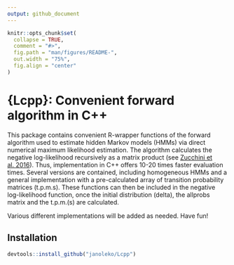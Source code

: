 ```yaml
---
output: github_document
---
```


```r
knitr::opts_chunk$set(
  collapse = TRUE,
  comment = "#>",
  fig.path = "man/figures/README-",
  out.width = "75%",
  fig.align = "center"
)
```

# {Lcpp}: Convenient forward algorithm in C++

This package contains convenient R-wrapper functions of the forward algorithm used to estimate hidden Markov models (HMMs) via direct numerical maximum likelihood estimation. The algorithm calculates the negative log-likelihood recursively as a matrix product (see [Zucchini et al. 2016](https://www.taylorfrancis.com/books/mono/10.1201/b20790/hidden-markov-models-time-series-walter-zucchini-iain-macdonald-roland-langrock)). Thus, implementation in C++ offers 10-20 times faster evaluation times. Several versions are contained, including homogeneous HMMs and a general implementation with a pre-calculated array of transition probability matrices (t.p.m.s). These functions can then be included in the negative log-likelihood function, once the initial distribution (delta), the allprobs matrix and the t.p.m.(s) are calculated.

Various different implementations will be added as needed. Have fun!

## Installation

```r
devtools::install_github("janoleko/Lcpp")
```